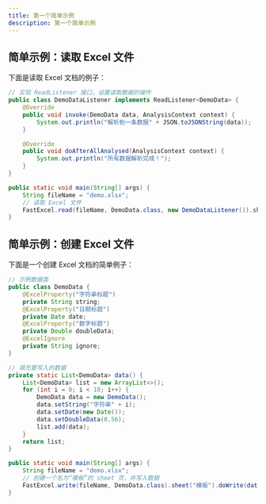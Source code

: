 ```yaml
---
title: 第一个简单示例
description: 第一个简单示例
---
```



## 简单示例：读取 Excel 文件

下面是读取 Excel 文档的例子：
```java
// 实现 ReadListener 接口，设置读取数据的操作
public class DemoDataListener implements ReadListener<DemoData> {
    @Override
    public void invoke(DemoData data, AnalysisContext context) {
        System.out.println("解析到一条数据" + JSON.toJSONString(data));
    }

    @Override
    public void doAfterAllAnalysed(AnalysisContext context) {
        System.out.println("所有数据解析完成！");
    }
}

public static void main(String[] args) {
    String fileName = "demo.xlsx";
    // 读取 Excel 文件
    FastExcel.read(fileName, DemoData.class, new DemoDataListener()).sheet().doRead();
}
```

## 简单示例：创建 Excel 文件

下面是一个创建 Excel 文档的简单例子：
```java
// 示例数据类
public class DemoData {
    @ExcelProperty("字符串标题")
    private String string;
    @ExcelProperty("日期标题")
    private Date date;
    @ExcelProperty("数字标题")
    private Double doubleData;
    @ExcelIgnore
    private String ignore;
}

// 填充要写入的数据
private static List<DemoData> data() {
    List<DemoData> list = new ArrayList<>();
    for (int i = 0; i < 10; i++) {
        DemoData data = new DemoData();
        data.setString("字符串" + i);
        data.setDate(new Date());
        data.setDoubleData(0.56);
        list.add(data);
    }
    return list;
}

public static void main(String[] args) {
    String fileName = "demo.xlsx";
    // 创建一个名为“模板”的 sheet 页，并写入数据
    FastExcel.write(fileName, DemoData.class).sheet("模板").doWrite(data());
}
```